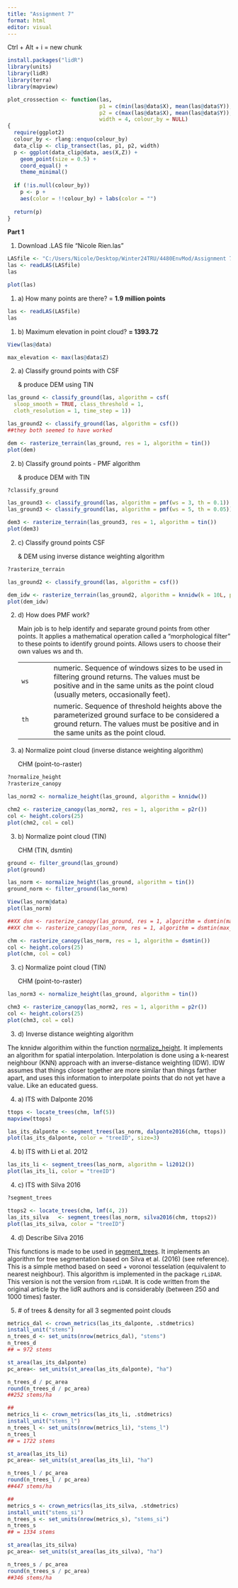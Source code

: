 ```yaml
---
title: "Assignment 7"
format: html
editor: visual
---
```


Ctrl + Alt + i = new chunk

```r

install.packages("lidR")
library(units)
library(lidR)
library(terra)
library(mapview)

plot_crossection <- function(las,
                             p1 = c(min(las@data$X), mean(las@data$Y)),
                             p2 = c(max(las@data$X), mean(las@data$Y)),
                             width = 4, colour_by = NULL)
{
  require(ggplot2)
  colour_by <- rlang::enquo(colour_by)
  data_clip <- clip_transect(las, p1, p2, width)
  p <- ggplot(data_clip@data, aes(X,Z)) + 
    geom_point(size = 0.5) + 
    coord_equal() + 
    theme_minimal()
  
  if (!is.null(colour_by))
    p <- p + 
    aes(color = !!colour_by) + labs(color = "")
  
  return(p)
}
```

**Part 1**

1.  Download .LAS file "Nicole Rien.las"

```r

LASfile <- "C:/Users/Nicole/Desktop/Winter24TRU/4480EnvMod/Assignment 7/Nicole Rien.las"
las <- readLAS(LASfile)  
las

plot(las)

```

1.  a\) How many points are there? = **1.9 million points**

```r
las <- readLAS(LASfile)  
las

```

1.  b\) Maximum elevation in point cloud? **= 1393.72**

```r
View(las@data)

max_elevation <- max(las@data$Z)

```

2.  a\) Classify ground points with CSF

    & produce DEM using TIN

```r

las_ground <- classify_ground(las, algorithm = csf(
  sloop_smooth = TRUE, class_threshold = 1,
  cloth_resolution = 1, time_step = 1))

las_ground2 <- classify_ground(las, algorithm = csf())
##they both seemed to have worked

dem <- rasterize_terrain(las_ground, res = 1, algorithm = tin())
plot(dem)
```

2.  b\) Classify ground points - PMF algorithm

    & produce DEM with TIN

```r
?classify_ground

las_ground3 <- classify_ground(las, algorithm = pmf(ws = 3, th = 0.1))
las_ground3 <- classify_ground(las, algorithm = pmf(ws = 5, th = 0.05))

dem3 <- rasterize_terrain(las_ground3, res = 1, algorithm = tin())
plot(dem3)
```

2.  c\) Classify ground points CSF

    & DEM using inverse distance weighting algorithm

```r
?rasterize_terrain

las_ground2 <- classify_ground(las, algorithm = csf())

dem_idw <- rasterize_terrain(las_ground2, algorithm = knnidw(k = 10L, p = 2))
plot(dem_idw)
```

2.  d\) How does PMF work?

    Main job is to help identify and separate ground points from other points. It applies a mathematical operation called a "morphological filter" to these points to identify ground points. Allows users to choose their own values ws and th.

    |      |                                                                                                                                                                                       |
    |-----------|-------------------------------------------------------------|
    | `ws` | numeric. Sequence of windows sizes to be used in filtering ground returns. The values must be positive and in the same units as the point cloud (usually meters, occasionally feet).  |
    | `th` | numeric. Sequence of threshold heights above the parameterized ground surface to be considered a ground return. The values must be positive and in the same units as the point cloud. |

3.  a\) Normalize point cloud (inverse distance weighting algorithm)

    CHM (point-to-raster)

```r

?normalize_height
?rasterize_canopy

las_norm2 <- normalize_height(las_ground, algorithm = knnidw())

chm2 <- rasterize_canopy(las_norm2, res = 1, algorithm = p2r())
col <- height.colors(25)
plot(chm2, col = col)

```

3.  b\) Normalize point cloud (TIN)

    CHM (TIN, dsmtin)

```r

ground <- filter_ground(las_ground)
plot(ground)

las_norm <- normalize_height(las_ground, algorithm = tin())
ground_norm <- filter_ground(las_norm)

View(las_norm@data)
plot(las_norm)

##XX dsm <- rasterize_canopy(las_ground, res = 1, algorithm = dsmtin(max_edge = 7.5))
##XX chm <- rasterize_canopy(las_norm, res = 1, algorithm = dsmtin(max_edge = 7.5))

chm <- rasterize_canopy(las_norm, res = 1, algorithm = dsmtin())
col <- height.colors(25)
plot(chm, col = col)
```

3.  c\) Normalize point cloud (TIN)

    CHM (point-to-raster)

```r

las_norm3 <- normalize_height(las_ground, algorithm = tin())

chm3 <- rasterize_canopy(las_norm2, res = 1, algorithm = p2r())
col <- height.colors(25)
plot(chm3, col = col)

```

3.  d\) Inverse distance weighting algorithm

The knnidw algorithim within the function [normalize_height](http://127.0.0.1:18925/help/library/lidR/help/normalize_height). It implements an algorithm for spatial interpolation. Interpolation is done using a k-nearest neighbour (KNN) approach with an inverse-distance weighting (IDW). IDW assumes that things closer together are more similar than things farther apart, and uses this information to interpolate points that do not yet have a value. Like an educated guess.

4.  a\) ITS with Dalponte 2016

```r

ttops <- locate_trees(chm, lmf(5))
mapview(ttops)

las_its_dalponte <- segment_trees(las_norm, dalponte2016(chm, ttops))
plot(las_its_dalponte, color = "treeID", size=3)

```

4.  b\) ITS with Li et al. 2012

```r

las_its_li <- segment_trees(las_norm, algorithm = li2012())
plot(las_its_li, color = "treeID")

```

4.  c\) ITS with Silva 2016

```r

?segment_trees

ttops2 <- locate_trees(chm, lmf(4, 2))
las_its_silva   <- segment_trees(las_norm, silva2016(chm, ttops2))
plot(las_its_silva, color = "treeID")

```

4.  d\) Describe Silva 2016

This functions is made to be used in [segment_trees](http://127.0.0.1:18925/help/library/lidR/help/segment_trees). It implements an algorithm for tree segmentation based on Silva et al. (2016) (see reference). This is a simple method based on seed + voronoi tesselation (equivalent to nearest neighbour). This algorithm is implemented in the package `rLiDAR`. This version is not the version from `rLiDAR`. It is code written from the original article by the lidR authors and is considerably (between 250 and 1000 times) faster.

5.  \# of trees & density for all 3 segmented point clouds

```r

metrics_dal <- crown_metrics(las_its_dalponte, .stdmetrics)
install_unit("stems")
n_trees_d <- set_units(nrow(metrics_dal), "stems")
n_trees_d
## = 972 stems

st_area(las_its_dalponte)
pc_area<- set_units(st_area(las_its_dalponte), "ha")

n_trees_d / pc_area
round(n_trees_d / pc_area)
##252 stems/ha

##
metrics_li <- crown_metrics(las_its_li, .stdmetrics)
install_unit("stems_l")
n_trees_l <- set_units(nrow(metrics_li), "stems_l")
n_trees_l
## = 1722 stems

st_area(las_its_li)
pc_area<- set_units(st_area(las_its_li), "ha")

n_trees_l / pc_area
round(n_trees_l / pc_area)
##447 stems/ha

##
metrics_s <- crown_metrics(las_its_silva, .stdmetrics)
install_unit("stems_si")
n_trees_s <- set_units(nrow(metrics_s), "stems_si")
n_trees_s
## = 1334 stems

st_area(las_its_silva)
pc_area<- set_units(st_area(las_its_silva), "ha")

n_trees_s / pc_area
round(n_trees_s / pc_area)
##346 stems/ha


```

